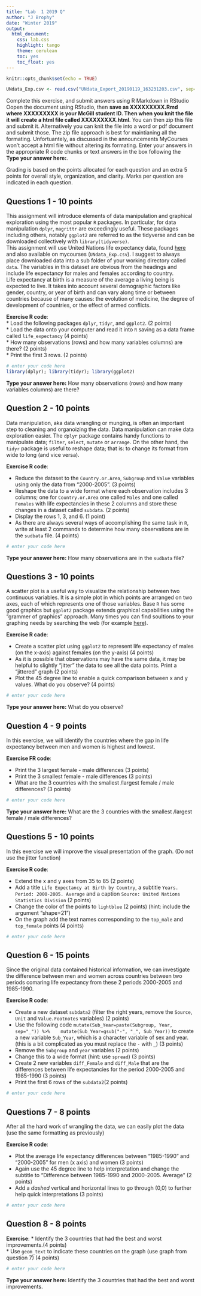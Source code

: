 ```yaml
---
title: "Lab  1 2019 Q"
author: "J Brophy"
date: "Winter 2019"
output:
  html_document:
    css: lab.css
    highlight: tango
    theme: cerulean
    toc: yes
    toc_float: yes
---
```


```r
knitr::opts_chunk$set(echo = TRUE)
```

```r
UNdata_Exp.csv <- read.csv("UNdata_Export_20190119_163231203.csv", sep=",", header=T)
```
<div id="instructions">
Complete this exercise, and submit answers using R Markdown in RStudio Oopen the document using RStudio, then **save as XXXXXXXXX.Rmd where XXXXXXXXX is your McGill student ID. Then when you knit the file it will create a html file called XXXXXXXXX.html**. You can then zip this file and submit it. Alternatively you can knit the file into a word or pdf document and submit those. The zip file approach is best for maintianing all the formating. Unfortuantely, as discussed in the announcements MyCourses won't accept a html file without altering its formating. Enter your answers in the appropriate R code chunks or text answers in the box following the **Type your answer here:**.   

Grading is based on the points allocated for each question and an extra 5 points for overall style, organization, and clarity. Marks per question are indicated in each question. 

</div>

## Questions 1 - 10 points

This assignment will introduce elements of data manipulation and graphical exploration using the most popular `R` packages. In particular, for data manipulation `dplyr`, `magrittr` are exceedingly useful. These packages including others, notably `ggplot2` are referred to as the tidyverse and can be downloaded collectively with `library(tidyverse)`.    
This assignment will use United Nations life expectancy data, found [here](http://data.un.org/Data.aspx?d=GenderStat&f=inID:37&c=1,2,3,4,5,6&s=crEngName:asc,sgvEngName:asc,timeEngName:desc&v=1) and also available on mycourses (`UNdata_Exp.csv`). I suggest to always place downloaded data into a sub folder of your working directory called `data`. The variables in this dataset are obvious from the headings and include life expectancy for males and females according to country.                  
Life expectancy at birth is a measure of the average a living being is expected to live. It takes into account several demographic factors like gender, country, or year of birth and can vary along time or between countries because of many causes: the evolution of medicine, the degree of development of countries, or the effect of armed conflicts. 

<div id="exercise">
**Exercise R code**:  
* Load the following packages `dplyr`, `tidyr`, and `ggplot2`. (2 points)             
* Load the data onto your computer and read it into `R` saving as a data frame called `life_expectancy` (4 points)     
* How many observations (rows) and how many variables columns) are there?  (2 points)  
* Print the first 3 rows.  (2 points)   

</div>

```r
# enter your code here
library(dplyr); library(tidyr); library(ggplot2)


```
<div id="body">
**Type your answer here:** How many observations (rows) and how many variables columns) are there?     

</div>

## Question 2 - 10 points

Data manipulation, aka data wrangling or munging, is often an important step to cleaning and organoizing the data. Data manipulation can make data exploration easier. The `dplyr` package contains handy functions to manipulate data; `filter`, `select`, `mutate` or `arrange`. On the other hand, the `tidyr` package is useful to reshape data; that is: to change its format from wide to long (and vice versa).

<div id="exercise">
**Exercise R code**:        

* Reduce the  dataset to the `Country.or.Area`, `Subgroup` and `Value` variables using only the data from "2000-2005". (3 points)     
* Reshape the data to a wide format where each observation includes 3 columns; one for `Country.or.Area` one called `Males` and one called `Females` with life expectancies in these 2 columns and store these changes in a dataset called `subdata`. (2 points)         
* Display the rows 1, 3, and 6.  (1 point)        
* As there are always several ways of accomplishing the same task in `R`, write at least 2 commands to determine how many observations are in the `sudbata` file. (4 points)
</div>

```r
# enter your code here

```
<div id="body"> 
**Type your answer here:** How many observations are in the `sudbata` file?    

</div>

## Questions 3 - 10 points
A scatter plot is a useful way to visualize the relationship between two continuous variables. It is a simple plot in which points are arranged on two axes, each of which represents one of those variables. Base `R` has some good graphics but `ggplot2` package extends graphical capabilities using the "grammer of graphics" approach. Many times you can find soultions to your graphing needs by searching the web (for example [here](https://ggplot2.tidyverse.org)).

<div id="exercise">
**Exercise R cade**:      

* Create a scatter plot using `ggplot2` to represent life expectancy of males (on the x-axis) against females (on the y-axis) (4 points)     
* As it is possible that observations may have the same data, it may be helpful to slightly "jitter" the data to see all the data points. Print a "jittered" graph (2 points)     
* Plot the 45 degree line to enable a quick comparison between x and y values. What do you observe? (4 points)
</div>
```r
# enter your code here

```
<div id="body">
**Type your answer here:** What do you observe?            

</div>

## Question 4 - 9 points
In this exercise, we will identify the countries where the gap in life expectancy between men and women is highest and lowest. 
<div id="exercise">
**Exercise FR code**:         
      
* Print the 3 largest female - male differences (3 points)     
* Print the 3 smallest female - male differences  (3 points)     
* What are the 3 countries with the smallest /largest  female / male differences? (3 points) 
</div>

```r
# enter your code here

```
<div id="body">
**Type your answer here:** What are the 3 countries with the smallest /largest  female / male differences?    
 
</div>

## Questions 5 - 10 points
In this exercise we will improve the visual presentation of the graph.  (Do not use the jitter function)      
<div id="exercise">
**Exercise R code**: 

* Extend the x and y axes from 35 to 85   (2 points)      
* Add a title `Life Expectancy at Birth by Country`, a subtitle `Years. Period: 2000-2005. Average` and a caption `Source: United Nations Statistics Division`  (2 points)     
* Change the color of the points to `lightblue` (2 points) (hint: include the argument "shape=21")    
* On the graph add the text names corresponding to  the `top_male` and `top_female` points  (4 points)

</div>

```r
# enter your code here

```

## Question 6 - 15 points
Since the original data contained historical information, we can investigate the difference between men and women across countries between two periods comaring life expectancy from these 2 periods 2000-2005 and 1985-1990.

<div id="exercise">
**Exercise R code**:       

* Create a new dataset `subdata2` (filter the right years, remove the `Source`, `Unit` and `Value.Footnotes` variables) (2 points)    
* Use the following code ` mutate(Sub_Year=paste(Subgroup, Year, sep="_")) %>% 
  mutate(Sub_Year=gsub("-", "_", Sub_Year)) ` to create a new variable `Sub_Year`, which is a character variable of sex and year. (this is a bit complicated as you must replace the `-` with `_`)    (3 points)    
* Remove the `Subgroup` and `year` variables     (2 points)     
* Change this to a wide format (hint: use `spread`)  (3 points)     
* Create 2 new variables `diff_Female` and `diff_Male` that are the differences between life expectancies for the period 2000-2005 and 1985-1990   (3 points)    
* Print the first 6 rows of the `subdata2`(2 points)

</div>

```r
# enter your code here

```


## Questions 7 - 8 points
After all the hard work of wrangling the data, we can easily plot the data (use the same formatting as previously)   
<div id="exercise">
**Exercise R code**:  

* Plot the average life expectancy differences between "1985-1990" and "2000-2005" for men (x axis) and women (3 points)    
* Again use the 45 degree line to help interpretation and change the subtitle to "Difference between 1985-1990 and 2000-2005. Average"    (2 points)
* Add a *dashed* vertical and horizontal lines to go through (0,0) to further help quick interpretations (3 points)
</div>

```r
# enter your code here

```

## Question 8 - 8 points

<div id="exercise">
**Exercise**: 
* Identify the 3 countries that had the best and worst improvements.(4 points)        
* Use `geom_text` to indicate these countries on the graph (use graph from question 7) (4 points)
</div>

```r
# enter your code here

```

<div id="body">
**Type your answer here:** Identify the 3 countries that had the best and worst improvements.  
</div>
